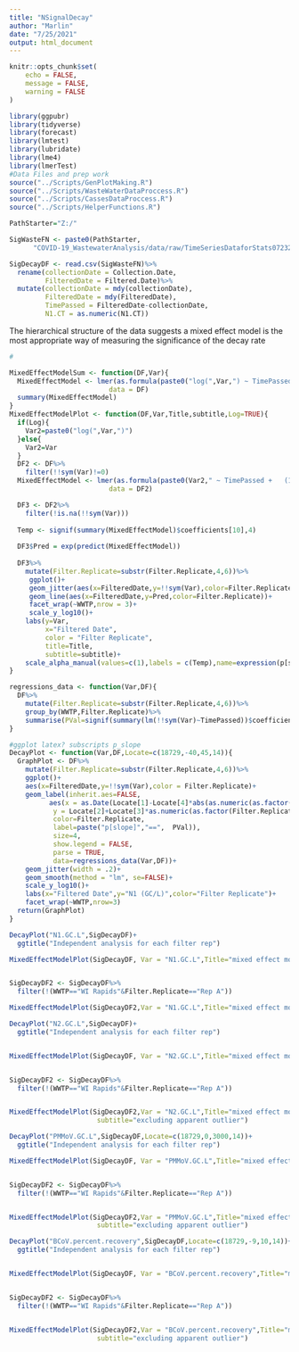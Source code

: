 ```yaml
---
title: "NSignalDecay"
author: "Marlin"
date: "7/25/2021"
output: html_document
---
```

```r
knitr::opts_chunk$set(
	echo = FALSE,
	message = FALSE,
	warning = FALSE
)
```

```r
library(ggpubr)
library(tidyverse)
library(forecast)
library(lmtest)
library(lubridate)
library(lme4)
library(lmerTest)
#Data Files and prep work
source("../Scripts/GenPlotMaking.R")
source("../Scripts/WasteWaterDataProccess.R")
source("../Scripts/CassesDataProccess.R")
source("../Scripts/HelperFunctions.R")
```

```r
PathStarter="Z:/"

SigWasteFN <- paste0(PathStarter,
      "COVID-19_WastewaterAnalysis/data/raw/TimeSeriesDataforStats072321.csv")

SigDecayDF <- read.csv(SigWasteFN)%>%
  rename(collectionDate = Collection.Date,
         FilteredDate = Filtered.Date)%>%
  mutate(collectionDate = mdy(collectionDate), 
         FilteredDate = mdy(FilteredDate),
         TimePassed = FilteredDate-collectionDate,
         N1.CT = as.numeric(N1.CT))

```




The hierarchical structure of the data suggests a mixed effect model is the most appropriate way of measuring the significance of the decay rate

```r
#

MixedEffectModelSum <- function(DF,Var){
  MixedEffectModel <- lmer(as.formula(paste0("log(",Var,") ~ TimePassed +   (1|WWTP:Filter.Replicate)")),
                         data = DF)
  summary(MixedEffectModel)
}
MixedEffectModelPlot <- function(DF,Var,Title,subtitle,Log=TRUE){
  if(Log){
    Var2=paste0("log(",Var,")")
  }else{
    Var2=Var
  }
  DF2 <- DF%>%
    filter(!!sym(Var)!=0)
  MixedEffectModel <- lmer(as.formula(paste0(Var2," ~ TimePassed +   (1|WWTP:Filter.Replicate)")),
                         data = DF2)

  DF3 <- DF2%>%
    filter(!is.na(!!sym(Var)))
  
  Temp <- signif(summary(MixedEffectModel)$coefficients[10],4)
                                    
  DF3$Pred = exp(predict(MixedEffectModel))
  
  DF3%>%
    mutate(Filter.Replicate=substr(Filter.Replicate,4,6))%>%
     ggplot()+
     geom_jitter(aes(x=FilteredDate,y=!!sym(Var),color=Filter.Replicate,alpha=as.character(Temp)),width = .2)+
     geom_line(aes(x=FilteredDate,y=Pred,color=Filter.Replicate))+
     facet_wrap(~WWTP,nrow = 3)+
     scale_y_log10()+
    labs(y=Var,
         x="Filtered Date",
         color = "Filter Replicate",
         title=Title,
         subtitle=subtitle)+
    scale_alpha_manual(values=c(1),labels = c(Temp),name=expression(p[slope]),guide = 'legend')
}

regressions_data <- function(Var,DF){
  DF%>%
    mutate(Filter.Replicate=substr(Filter.Replicate,4,6))%>%
    group_by(WWTP,Filter.Replicate)%>%
    summarise(PVal=signif(summary(lm(!!sym(Var)~TimePassed))$coefficients[8], digits = 3))
}

#ggplot latex? subscripts p_slope
DecayPlot <- function(Var,DF,Locate=c(18729,-40,45,14)){
  GraphPlot <- DF%>%
    mutate(Filter.Replicate=substr(Filter.Replicate,4,6))%>%
    ggplot()+
    aes(x=FilteredDate,y=!!sym(Var),color = Filter.Replicate)+
    geom_label(inherit.aes=FALSE, 
          aes(x = as.Date(Locate[1]-Locate[4]*abs(as.numeric(as.factor(WWTP))-2)),
           y = Locate[2]+Locate[3]*as.numeric(as.factor(Filter.Replicate)),
           color=Filter.Replicate, 
           label=paste("p[slope]","==",  PVal)),
           size=4,
           show.legend = FALSE,
           parse = TRUE,
           data=regressions_data(Var,DF))+
    geom_jitter(width = .2)+
    geom_smooth(method = "lm", se=FALSE)+
    scale_y_log10()+
    labs(x="Filtered Date",y="N1 (GC/L)",color="Filter Replicate")+
    facet_wrap(~WWTP,nrow=3)
  return(GraphPlot)
}

```


```r
DecayPlot("N1.GC.L",SigDecayDF)+
  ggtitle("Independent analysis for each filter rep")

MixedEffectModelPlot(SigDecayDF, Var = "N1.GC.L",Title="mixed effect model estimating common slope",subtitle="")


SigDecayDF2 <- SigDecayDF%>%
  filter(!(WWTP=="WI Rapids"&Filter.Replicate=="Rep A"))

MixedEffectModelPlot(SigDecayDF2,Var = "N1.GC.L",Title="mixed effect model estimating common slope",  subtitle="excluding apparent outlier")
```


```r
DecayPlot("N2.GC.L",SigDecayDF)+
  ggtitle("Independent analysis for each filter rep")


MixedEffectModelPlot(SigDecayDF, Var = "N2.GC.L",Title="mixed effect model estimating common slope",subtitle="")


SigDecayDF2 <- SigDecayDF%>%
  filter(!(WWTP=="WI Rapids"&Filter.Replicate=="Rep A"))


MixedEffectModelPlot(SigDecayDF2,Var = "N2.GC.L",Title="mixed effect model estimating common slope",
                      subtitle="excluding apparent outlier")
```

```r
DecayPlot("PMMoV.GC.L",SigDecayDF,Locate=c(18729,0,3000,14))+
  ggtitle("Independent analysis for each filter rep")

MixedEffectModelPlot(SigDecayDF, Var = "PMMoV.GC.L",Title="mixed effect model estimating common slope",subtitle="")


SigDecayDF2 <- SigDecayDF%>%
  filter(!(WWTP=="WI Rapids"&Filter.Replicate=="Rep A"))


MixedEffectModelPlot(SigDecayDF2,Var = "PMMoV.GC.L",Title="mixed effect model estimating common slope",
                      subtitle="excluding apparent outlier")
```

```r
DecayPlot("BCoV.percent.recovery",SigDecayDF,Locate=c(18729,-9,10,14))+
  ggtitle("Independent analysis for each filter rep")


MixedEffectModelPlot(SigDecayDF, Var = "BCoV.percent.recovery",Title="mixed effect model estimating common slope",subtitle="")


SigDecayDF2 <- SigDecayDF%>%
  filter(!(WWTP=="WI Rapids"&Filter.Replicate=="Rep A"))


MixedEffectModelPlot(SigDecayDF2,Var = "BCoV.percent.recovery",Title="mixed effect model estimating common slope",
                      subtitle="excluding apparent outlier")
```